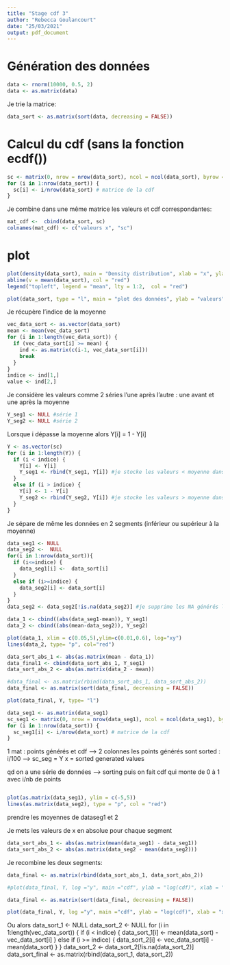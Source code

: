 ```yaml
---
title: "Stage cdf 3"
author: "Rebecca Goulancourt"
date: "25/03/2021"
output: pdf_document
---
```



# Génération des données

```r
data <- rnorm(10000, 0.5, 2)
data <- as.matrix(data)
```

Je trie la matrice:
```r
data_sort <- as.matrix(sort(data, decreasing = FALSE))
```

# Calcul du cdf (sans la fonction ecdf())

```r
sc <- matrix(0, nrow = nrow(data_sort), ncol = ncol(data_sort), byrow = TRUE)
for (i in 1:nrow(data_sort)) {
  sc[i] <- i/nrow(data_sort) # matrice de la cdf
}
```

Je combine dans une même matrice les valeurs et cdf correspondantes:
```r
mat_cdf <-  cbind(data_sort, sc)
colnames(mat_cdf) <- c("valeurs x", "sc")
```

# plot

```r
plot(density(data_sort), main = "Density distribution", xlab = "x", ylab = "density")
abline(v = mean(data_sort), col = "red")
legend("topleft", legend = "mean", lty = 1:2,  col = "red")
```

```r
plot(data_sort, type = "l", main = "plot des données", ylab = "valeurs", xlab = "individus")
```


Je récupère l'indice de la moyenne
```r
vec_data_sort <- as.vector(data_sort)
mean <- mean(vec_data_sort)
for (i in 1:length(vec_data_sort)) {
  if (vec_data_sort[i] >= mean) {
    ind <- as.matrix(c(i-1, vec_data_sort[i]))
    break
  }
}
indice <- ind[1,]
value <- ind[2,]
```

Je considère les valeurs comme 2 séries l'une après l'autre : une avant et une après la moyenne
```r
Y_seg1 <- NULL #série 1
Y_seg2 <- NULL #série 2
```

Lorsque i dépasse la moyenne alors Y[i] = 1 - Y[i]
```r
Y <- as.vector(sc)
for (i in 1:length(Y)) {
  if (i < indice) {
    Y[i] <- Y[i]
    Y_seg1 <- rbind(Y_seg1, Y[i]) #je stocke les valeurs < moyenne dans la série 1
  }
  else if (i > indice) {
    Y[i] <- 1 - Y[i]
    Y_seg2 <- rbind(Y_seg2, Y[i]) #je stocke les valeurs > moyenne dans la série 2
  }
}
```

Je sépare de même les données en 2 segments (inférieur ou supérieur à la moyenne)
```r
data_seg1 <- NULL
data_seg2 <-  NULL
for(i in 1:nrow(data_sort)){
  if (i<=indice) {
    data_seg1[i] <-  data_sort[i]
  }
  else if (i>=indice) {
    data_seg2[i] <- data_sort[i]
  }
}
data_seg2 <- data_seg2[!is.na(data_seg2)] #je supprime les NA générés lors de la boucle
```

```r
data_1 <- cbind((abs(data_seg1-mean)), Y_seg1)
data_2 <- cbind((abs(mean-data_seg2)), Y_seg2)
```
```r
plot(data_1, xlim = c(0.05,5),ylim=c(0.01,0.6), log="xy")
lines(data_2, type= "p", col="red")
```


```r
data_sort_abs_1 <- abs(as.matrix(mean - data_1))
data_final1 <- cbind(data_sort_abs_1, Y_seg1)
data_sort_abs_2 <- abs(as.matrix(data_2 - mean))
```
```r
#data_final <- as.matrix(rbind(data_sort_abs_1, data_sort_abs_2))
data_final <- as.matrix(sort(data_final, decreasing = FALSE))
```

```r
plot(data_final, Y, type= "l")
```
```r
data_seg1 <- as.matrix(data_seg1)
sc_seg1 <- matrix(0, nrow = nrow(data_seg1), ncol = ncol(data_seg1), byrow = TRUE)
for (i in 1:nrow(data_sort)) {
  sc_seg1[i] <- i/nrow(data_sort) # matrice de la cdf
}
```
1 mat : points générés et cdf --> 2 colonnes
les points générés sont sorted : i/100 --> sc_seg = Y
x = sorted generated values

qd on a une série de données --> sorting puis on fait cdf qui monte de 0 à 1 avec i/nb de points

```r

```


```r
plot(as.matrix(data_seg1), ylim = c(-5,5))
lines(as.matrix(data_seg2), type = "p", col = "red")
```

prendre les moyennes de dataseg1 et 2



Je mets les valeurs de x en absolue pour chaque segment
```r
data_sort_abs_1 <- abs(as.matrix(mean(data_seg1) - data_seg1))
data_sort_abs_2 <- abs(as.matrix(data_seg2 - mean(data_seg2)))
```

Je recombine les deux segments:
```r
data_final <- as.matrix(rbind(data_sort_abs_1, data_sort_abs_2))
```



```r
#plot(data_final, Y, log ="y", main ="cdf", ylab = "log(cdf)", xlab = "x", type = "l")
```

```r
data_final <- as.matrix(sort(data_final, decreasing = FALSE))
```
```r
plot(data_final, Y, log ="y", main ="cdf", ylab = "log(cdf)", xlab = "x", type = "l")
```


Ou alors
data_sort_1 <- NULL
data_sort_2 <- NULL
for (i in 1:length(vec_data_sort)) {
  if (i < indice) {
    data_sort_1[i] <- mean(data_sort) - vec_data_sort[i]
  }
  else if (i >= indice) {
    data_sort_2[i] <- vec_data_sort[i] - mean(data_sort)
  }
}
data_sort_2 <- data_sort_2[!is.na(data_sort_2)]
data_sort_final <- as.matrix(rbind(data_sort_1, data_sort_2))

```r

```




